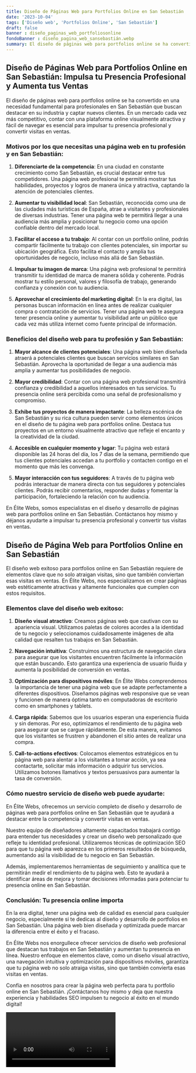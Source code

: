 ```yaml
---
title: Diseño de Páginas Web para Portfolios Online en San Sebastián
date: '2023-10-04'
tags: ['Diseño web', 'Portfolios Online', 'San Sebastián']
draft: false
banner : diseño_paginas_web_portfoliosonline
fondoBanner : diseño_pagina_web_sansebastián.webp
summary: El diseño de páginas web para portfolios online se ha convertido en una necesidad fundamental para profesionales en San Sebastián que buscan destacar en su industria y captar nuevos clientes. En un mercado cada vez más competitivo, contar con una plataforma online visualmente atractiva y fácil de navegar es esencial para impulsar tu presencia profesional y convertir visitas en ventas.
---
```


## Diseño de Páginas Web para Portfolios Online en San Sebastián: Impulsa tu Presencia Profesional y Aumenta tus Ventas

El diseño de páginas web para portfolios online se ha convertido en una necesidad fundamental para profesionales en San Sebastián que buscan destacar en su industria y captar nuevos clientes. En un mercado cada vez más competitivo, contar con una plataforma online visualmente atractiva y fácil de navegar es esencial para impulsar tu presencia profesional y convertir visitas en ventas.

### Motivos por los que necesitas una página web en tu profesión y en San Sebastián:

1. **Diferenciarte de la competencia**: En una ciudad en constante crecimiento como San Sebastián, es crucial destacar entre tus competidores. Una página web profesional te permitirá mostrar tus habilidades, proyectos y logros de manera única y atractiva, captando la atención de potenciales clientes.

2. **Aumentar tu visibilidad local**: San Sebastián, reconocida como una de las ciudades más turísticas de España, atrae a visitantes y profesionales de diversas industrias. Tener una página web te permitirá llegar a una audiencia más amplia y posicionar tu negocio como una opción confiable dentro del mercado local.

3. **Facilitar el acceso a tu trabajo**: Al contar con un portfolio online, podrás compartir fácilmente tu trabajo con clientes potenciales, sin importar su ubicación geográfica. Esto facilita el contacto y amplía tus oportunidades de negocio, incluso más allá de San Sebastián.

4. **Impulsar tu imagen de marca**: Una página web profesional te permitirá transmitir tu identidad de marca de manera sólida y coherente. Podrás mostrar tu estilo personal, valores y filosofía de trabajo, generando confianza y conexión con tu audiencia.

5. **Aprovechar el crecimiento del marketing digital**: En la era digital, las personas buscan información en línea antes de realizar cualquier compra o contratación de servicios. Tener una página web te asegura tener presencia online y aumentar tu visibilidad ante un público que cada vez más utiliza internet como fuente principal de información.

### Beneficios del diseño web para tu profesión y San Sebastián:

1. **Mayor alcance de clientes potenciales**: Una página web bien diseñada atraerá a potenciales clientes que buscan servicios similares en San Sebastián. Aprovecha la oportunidad de llegar a una audiencia más amplia y aumentar tus posibilidades de negocio.

2. **Mayor credibilidad**: Contar con una página web profesional transmitirá confianza y credibilidad a aquellos interesados en tus servicios. Tu presencia online será percibida como una señal de profesionalismo y compromiso.

3. **Exhibe tus proyectos de manera impactante**: La belleza escénica de San Sebastián y su rica cultura pueden servir como elementos únicos en el diseño de tu página web para portfolios online. Destaca tus proyectos en un entorno visualmente atractivo que refleje el encanto y la creatividad de la ciudad.

4. **Accesible en cualquier momento y lugar**: Tu página web estará disponible las 24 horas del día, los 7 días de la semana, permitiendo que tus clientes potenciales accedan a tu portfolio y contacten contigo en el momento que más les convenga.

5. **Mayor interacción con tus seguidores**: A través de tu página web podrás interactuar de manera directa con tus seguidores y potenciales clientes. Podrás recibir comentarios, responder dudas y fomentar la participación, fortaleciendo la relación con tu audiencia.

En Élite Webs, somos especialistas en el diseño y desarrollo de páginas web para portfolios online en San Sebastián. Contáctanos hoy mismo y déjanos ayudarte a impulsar tu presencia profesional y convertir tus visitas en ventas.

<GifSeo />

<Cta />

## Diseño de Página Web para Portfolios Online en San Sebastián

El diseño web exitoso para portfolios online en San Sebastián requiere de elementos clave que no solo atraigan visitas, sino que también conviertan esas visitas en ventas. En Élite Webs, nos especializamos en crear páginas web estéticamente atractivas y altamente funcionales que cumplen con estos requisitos.

### Elementos clave del diseño web exitoso:

1. **Diseño visual atractivo**: Creamos páginas web que cautivan con su apariencia visual. Utilizamos paletas de colores acordes a la identidad de tu negocio y seleccionamos cuidadosamente imágenes de alta calidad que resalten tus trabajos en San Sebastián.

2. **Navegación intuitiva**: Construimos una estructura de navegación clara para asegurar que los visitantes encuentren fácilmente la información que están buscando. Esto garantiza una experiencia de usuario fluida y aumenta la posibilidad de conversión en ventas.

3. **Optimización para dispositivos móviles**: En Élite Webs comprendemos la importancia de tener una página web que se adapte perfectamente a diferentes dispositivos. Diseñamos páginas web responsive que se vean y funcionen de manera óptima tanto en computadoras de escritorio como en smartphones y tablets.

4. **Carga rápida**: Sabemos que los usuarios esperan una experiencia fluida y sin demoras. Por eso, optimizamos el rendimiento de tu página web para asegurar que se cargue rápidamente. De esta manera, evitamos que los visitantes se frustren y abandonen el sitio antes de realizar una compra.

5. **Call-to-actions efectivos**: Colocamos elementos estratégicos en tu página web para alentar a los visitantes a tomar acción, ya sea contactarte, solicitar más información o adquirir tus servicios. Utilizamos botones llamativos y textos persuasivos para aumentar la tasa de conversión.

### Cómo nuestro servicio de diseño web puede ayudarte:

En Élite Webs, ofrecemos un servicio completo de diseño y desarrollo de páginas web para portfolios online en San Sebastián que te ayudará a destacar entre la competencia y convertir visitas en ventas. 

Nuestro equipo de diseñadores altamente capacitados trabajará contigo para entender tus necesidades y crear un diseño web personalizado que refleje tu identidad profesional. Utilizaremos técnicas de optimización SEO para que tu página web aparezca en los primeros resultados de búsqueda, aumentando así la visibilidad de tu negocio en San Sebastián.

Además, implementaremos herramientas de seguimiento y analítica que te permitirán medir el rendimiento de tu página web. Esto te ayudará a identificar áreas de mejora y tomar decisiones informadas para potenciar tu presencia online en San Sebastián.

### Conclusión: Tu presencia online importa

En la era digital, tener una página web de calidad es esencial para cualquier negocio, especialmente si te dedicas al diseño y desarrollo de portfolios en San Sebastián. Una página web bien diseñada y optimizada puede marcar la diferencia entre el éxito y el fracaso.

En Élite Webs nos enorgullece ofrecer servicios de diseño web profesional que destacan tus trabajos en San Sebastián y aumentan tu presencia en línea. Nuestro enfoque en elementos clave, como un diseño visual atractivo, una navegación intuitiva y optimización para dispositivos móviles, garantiza que tu página web no solo atraiga visitas, sino que también convierta esas visitas en ventas.

Confía en nosotros para crear la página web perfecta para tu portfolio online en San Sebastián. ¡Contáctanos hoy mismo y deja que nuestra experiencia y habilidades SEO impulsen tu negocio al éxito en el mundo digital!

<Video />

<CtaBot job='Portfolios Online' city='San Sebastián'/>

<Gmaps query='San Sebastián+españa+maps' />